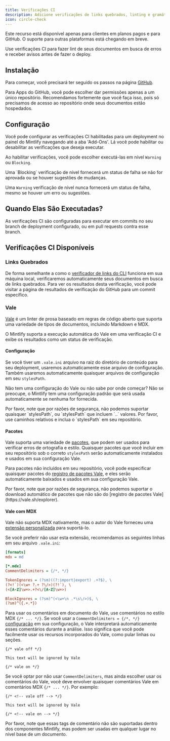 ```yaml
---
title: Verificações CI
description: Adicione verificações de links quebrados, linting e gramática ao processo de atualização
icon: circle-check
---
```


<Warning>
  Este recurso está disponível apenas para clientes em planos pagos e para GitHub. O suporte para outras plataformas está chegando em breve.
</Warning>

Use verificações CI para fazer lint de seus documentos em busca de erros e receber avisos antes de fazer o deploy.

## Instalação

Para começar, você precisará ter seguido os passos na página [GitHub](/settings/github).

Para Apps do GitHub, você pode escolher dar permissões apenas a um único repositório.
Recomendamos fortemente que você faça isso, pois só precisamos de acesso ao repositório onde
seus documentos estão hospedados.

## Configuração

Você pode configurar as verificações CI habilitadas para um deployment no painel do Mintlify navegando até a aba 'Add-Ons'. Lá você pode habilitar ou desabilitar as verificações que deseja executar.

Ao habilitar verificações, você pode escolher executá-las em nível `Warning` ou `Blocking`.

<Note>
  Uma `Blocking` verificação de nível fornecerá um status de falha se não for aprovada ou se houver sugestões de mudanças.<br />

  Uma `Warning` verificação de nível nunca fornecerá um status de falha, mesmo se houver um erro ou sugestões.
</Note>

## Quando Elas São Executadas?

As verificações CI são configuradas para executar em commits no seu branch de deployment configurado, ou em pull requests contra esse branch.

## Verificações CI Disponíveis

### Links Quebrados

De forma semelhante a como o [verificador de links do CLI](/settings/broken-links#broken-links) funciona em sua máquina local, verificaremos automaticamente seus documentos em busca de links quebrados.
Para ver os resultados desta verificação, você pode visitar a página de resultados de verificação do GitHub para um commit específico.

### Vale

[Vale](https://vale.sh/) é um linter de prosa baseado em regras de código aberto que suporta uma variedade de tipos de documentos, incluindo Markdown e MDX.

O Mintlify suporta a execução automática do Vale em uma verificação CI e exibe os resultados como um status de verificação.

#### Configuração

Se você tiver um `.vale.ini` arquivo na raiz do diretório de conteúdo para seu deployment, usaremos automaticamente esse arquivo de configuração.
Também usaremos automaticamente quaisquer arquivos de configuração em seu `stylesPath`.

<Tip>Não tem uma configuração do Vale ou não sabe por onde começar? Não se preocupe, o Mintlify tem uma configuração padrão que será usada automaticamente se nenhuma for fornecida.</Tip>

<Warning>
  Por favor, note que por razões de segurança, não podemos suportar quaisquer `stylesPath`, ou `stylesPath` que incluem `..` valores. Por favor, use caminhos relativos e inclua o `stylesPath` em seu repositório.
</Warning>

#### Pacotes

Vale suporta uma variedade de [pacotes](https://vale.sh/docs/keys/packages), que podem ser usados para verificar erros de ortografia e estilo.
Quaisquer pacotes que você incluir em seu repositório sob o correto `stylesPath` serão automaticamente instalados e usados em sua configuração Vale.

Para pacotes não incluídos em seu repositório, você pode especificar quaisquer pacotes do [registro de pacotes Vale](https://vale.sh/explorer), e eles serão automaticamente baixados e usados em sua configuração Vale.

<Warning>
  Por favor, note que por razões de segurança, não podemos suportar o download automático de pacotes que não são do [registro de pacotes Vale](https://vale.sh/explorer).
</Warning>

#### Vale com MDX

Vale não suporta MDX nativamente, mas o autor do Vale forneceu uma [extensão personalizada](https://github.com/errata-ai/MDX) para suportá-lo.

Se você preferir não usar esta extensão, recomendamos as seguintes linhas em seu arquivo `.vale.ini`:

```ini
[formats]
mdx = md

[*.mdx]
CommentDelimiters = {/*, */}

TokenIgnores = (?sm)((?:import|export) .+?$), \
(?<!`)(<\w+ ?.+ ?\/>)(?!`), \
(<[A-Z]\w+>.+?<\/[A-Z]\w+>)

BlockIgnores = (?sm)^(<\w+\n .*\s\/>)$, \
(?sm)^({.+.*})
```

Para usar os comentários em documento do Vale, use comentários no estilo MDX `{/* ... */}`.
Se você usar a `CommentDelimiters = {/*, */}` [configuração](https://vale.sh/docs/keys/commentdelimiters) em sua configuração, o Vale interpretará automaticamente esses comentários durante a análise.
Isso significa que você pode facilmente usar os recursos incorporados do Vale, como pular linhas ou seções.

```mdx
{/* vale off */}

This text will be ignored by Vale

{/* vale on */}
```

Se você optar por não usar `CommentDelimiters`, mas ainda escolher usar os comentários do Vale, você deve envolver quaisquer comentários Vale em comentários MDX `{/* ... */}`. Por exemplo:

```mdx
{/* <!-- vale off --> */}

This text will be ignored by Vale

{/* <!-- vale on --> */}
```

Por favor, note que essas tags de comentário não são suportadas dentro dos componentes Mintlify, mas podem ser usadas em qualquer lugar no nível base de um documento.
